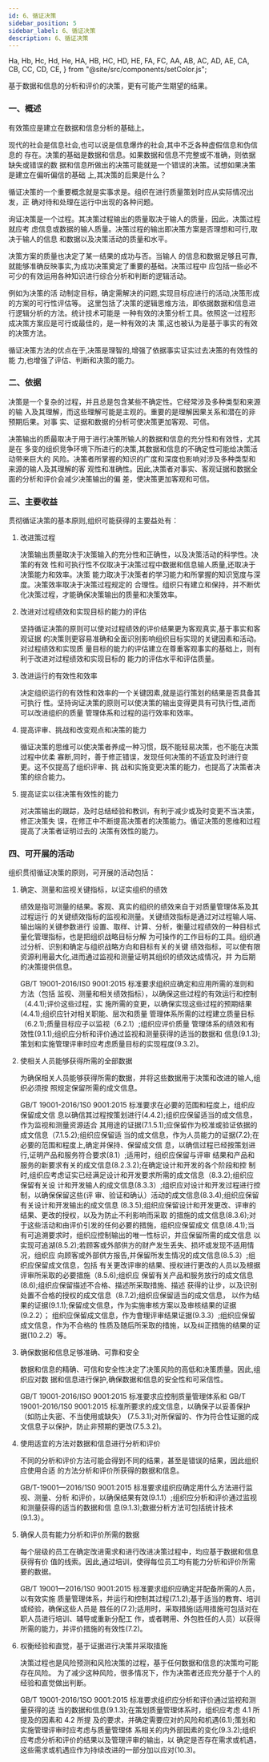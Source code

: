 ```yaml
---
id: 6、循证决策
sidebar_position: 5
sidebar_label: 6、循证决策
description: 6、循证决策
---
```


  Ha,
  Hb,
  Hc,
  Hd,
  He,
  HA,
  HB,
  HC,
  HD,
  HE,
  FA,
  FC,
  AA,
  AB,
  AC,
  AD,
  AE,
  CA,
  CB,
  CC,
  CD,
  CE,
} from "@site/src/components/setColor.js";

<AE>基于数据和信息的分析和评价的决策，更有可能产生期望的结果。</AE>

### 一、概述

有效策应是建立在数据和信息分析的基础上。

现代的社会是信息社会,也可以说是信息爆炸的社会,其中不乏各种虚假信息和伪信息的
存在。决策的基础是数据和信息。如果数据和信息不完整或不准确，则依据缺失或错误的数
据和信息所做出的决策可能就是一个错误的决策。试想如果决策是建立在偏听偏信的基础
上,其决策的后果是什么？

循证决策的一个重要概念就是实事求是。组织在进行质量策划时应从实际情况出发，正
确对待和处理在运行中出现的各种问题。

询证决策是一个过程。其决策过程输出的质量取决于输人的质量，因此，决策过程就应考
虑信息或数据的输人质量。决策过程的输出即决策方案是否理想和可行,取决于输人的信息
和数据以及决策活动的质量和水平。

决策方案的质量也决定了某一结果的成功与否。当输人
的信息和数据足够且可靠,就能够准确反映事实,为成功决策奠定了重要的基础。决策过程中
应包括一些必不可少的有效运用各种知识进行综合分析和判断的逻辑活动。

例如为决策的活
动制定目标，确定需解决的问题,实现目标应进行的活动,决策形成的方案的可行性评估等。
这里包括了决策的逻辑思维方法，即依据数据和信息进行逻辑分析的方法。统计技术可能是
一种有效的决策分析工具。依照这一过程形成决策方案应是可行或最佳的，是一种有效的决
策,这也被认为是基于事实的有效的决策方法。

循证决策方法的优点在于,决策是理智的,增强了依据事实证实过去决策的有效性的能
力,也增强了评估、判断和决策的能力。

### 二、依据

决策是一个复杂的过程，并且总是包含某些不确定性。它经常涉及多种类型和来源的输
入及其理解，而这些理解可能是主观的。重要的是理解因果关系和潜在的非预期后果。对事
实、证据和数据的分析可使决策更加客观、可信。

决策输出的质最取决于用于进行决策所输人的数据和信息的充分性和有效性，尤其是在
多变的组织竞争环境下所进行的决策,其数据和信息的不确定性可能给决策活动带来巨大的
风险。决策者所掌握的知识的广度和深度也影响对涉及多种类型和来源的输人及其理解的客
观性和准确性。因此,决策者对事实、客观证据和数据全面的分析和评价会减少决策输出的偏
差，使决策更加客观和可信。

### 三、主要收益

贯彻循证决策的基本原则,组织可能获得的主要益处有：

1. 改进策过程

   决策输出质量取决于决策输入的充分性和正确性，以及决策活动的科学性。决策的有效
   性和可执行性不仅取决于决策过程中数据和信息输人质量,还取决于决策能力和效率。决策
   能力取决于决策者的学习能力和所掌握的知识宽度与深度。决策效率取决于决策过程规定的
   合理性。组织只有建立和保持，并不断优化决策过程，才能确保决策输出的质量和决策效率。

2. 改进对过程绩效和实现目标的能力的评估

   坚持循证决策的原则可以使对过程绩效的评价结果更为客观真实,基于事实和客观证据
   的决策则更容易准确和全面识别影响组织目标实现的关键因素和活动。对过程绩效和实现质
   量目标的能力的评估建立在尊重客观事实的基础上，则有利于改进对过程绩效和实现目标的
   能力的评估水平和评估质量。

3. 改进运行的有效性和效率

   决定组织运行的有效性和效率的一个关键因素,就是运行策划的结果是否具备其可执行
   性。坚持询证决策的原则可以使决策的输出变得更具有可执行性,进而可以改进组织的质量
   管理体系和过程的运行效率和效率。

4. 提高评审、挑战和改变观点和决策的能力

   循证决策的思维可以使决策者养成一种习惯，既不能轻易决策，也不能在决策过程中优柔
   寡断,同时，善于修正错误，发现任何决策的不适宜及时进行变更。这不仅提高了组织评审、挑
   战和实施变更决策的能力，也提高了决策者决策的综合能力。

5. 提高证实以往决策有效性的能力

   对决策输出的跟踪，及时总结经验和教训，有利于减少或及时变更不当决策，修正决策失
   误，在修正中不断提高决策者的决策能力。循证决策的思维和过程提高了决策者证明过去的
   决策有效性的能力。

### 四、可开展的活动

组织贯彻循证决策的原则，可开展的活动包括：

1. 确定、测量和监视关键指标，以证实组织的绩效

   绩效是指可测量的结果。客观、真实的组织的绩效来自于对质量管理体系及其过程运行
   的关键绩效指标的监视和测量。关键绩效指标是通过对过程输人端、输出端的关键参数进行
   设置、取样、计算、分析，衡量过程绩效的一种目标式量化管理指标，也是把组织战略目标分解
   为可操作的工作目标的工具。组织通过分析、识别和确定与组织战略方向和目标有关的关键
   绩效指标，可以使有限资源利用最大化,进而通过监视和测量证明其组织的绩效达成情况，并
   为后期的决策提供信息。

   GB/T 19001-2016/IS0 9001:2015 标准要求组织应确定和应用所需的准则和方法（包括
   监视、测量和相关绩效指标），以确保这些过程的有效运行和控制（4.4.1);评价这些过程，实
   施所需的变更，以确保实现这些过程的预期结果(4.4.1);组织应针对相关职能、层次和质量
   管理体系所需的过程建立质量目标（6.2.1);质量目标应子以监视（6.2.1）;组织应评价质量
   管理体系的绩效和有效性(9.1.1);组织应分析和评价通过监视和测量获得的适当的数据和
   信息(9.1.3);策划和实施管理评审时应考虑质量目标的实现程度(9.3.2)。
2. 使相关人员能够获得所需的全部数据

   为确保相关人员能够获得所需的数据，并将这些数据用于决策和改进的输人,组织必须按
   照规定保留所需的成文信息。

   GB/T 19001-2016/1S0 9001:2015 标准要求在必要的范围和程度上，组织应保留成文信
   息以确信其过程按策划进行(4.4.2);组织应保留适当的成文信息，作为监视和测量资源适合
   其用途的证据(7.1.5.1);应保留作为校准或验证依据的成文信息（7.1.5.2);组织应保留适
   当的成文信息，作为人员能力的证据(7.2);在必要的范围和程度上,确定并保持、保留成文信
   息，以确信过程已经按策划进行,证明产品和服务符合要求(8.1）;适用时，组织应保留与评审
   结果和产品和服务的新要求有关的成文信息(8.2.3.2);在确定设计和开发的各个阶段和控
   制时,组织应考虑证实已经满足设计和开发要求所需的成文信息（8.3.2);组织应保留有关设
   计和开发输人的成文信息(8.3.3）;组织应对设计和开发过程进行控制，以确保保留这些(评
   审、验证和确认）活动的成文信息(8.3.4);组织应保留有关设计和开发输出的成文信息
   (8.3.5);组织应保留设计和开发更改、评审的结果、更改的授权，以及为防止不利影响而采取
   的措施的成文信息(8.3.6);对于这些活动和由评价引发的任何必要的措施，组织应保留成文
   信息(8.4.1);当有可追溯要求时，组织应控制输出的唯一性标识，并应保留所需的成文信息
   以实现可追湖(8.5.2);若顾客或外部供方的财产发生丢失、损坏或发现不适用情况，组织应
   向顾客或外部供方报告,并保留所发生情况的成文信息(8.5.3）;组织应保留成文信息，包括
   有关更改评审的结果、授权进行更改的人员以及根据评审所采取的必要措施（8.5.6);组织应
   保留有关产品和服务放行的成文信息(8.6);组织应保留描述不合格、描述所采取措施、描述
   获得的让步，以及识别处置不合格的授权的成文信息（8.7.2);组织应保留适当的成文信息，
   以作为结果的证据(9.1.1);保留成文信息，作为实施审核方案以及审核结果的证据(9.2.2）；
   组织应保留成文信息，作为會理评审结果证据(9.3.3）;组织应保留成文信息，作为不合格的
   性质及随后所采取的措施，以及纠正措施的结果的证据(10.2.2）等。
3. 确保数据和信息足够准确、可靠和安全

   数据和信息的精确、可信和安全性决定了决策风险的高低和决策质量。因此,组织应对数
   据和信息进行保护,确保数据和信息的安全性和可采信性。

   GB/T 19001-2016/ISO 9001:2015 标准要求应控制质量管理体系和 GB/T 19001-2016/1S0
   9001:2015 标准所要求的成文信息，以确保子以妥善保护（如防止失密、不当使用或缺失）
   (7.5.3.1);对所保留的、作为符合性证据的成文信息子以保护，防止非预期的更改(7.5.3.2)。
4. 使用适宜的方法对数据和信息进行分析和评价

   不同的分析和评价方法可能会得到不同的结果，甚至是错误的结果，因此组织应使用合适
   的方法分析和评价所获得的数据和信息。

   GB/T-19001—2016/1S0 9001:2015 标准要求组织应确定用什么方法进行监视、测量、分析
   和评价，以确保结果有效(9.1.1）;组织应分析和评价通过监视和测量获得的适当的数据和信
   息(9.1.3);数据分析方法可包括统计技术(9.1.3）。
5. 确保人员有能力分析和评价所需的数据

   每个层级的员工在确定改进需求和进行改进决策过程中，均应基于数据和信息获得有价
   值的线索。因此,通过培训，使得每位员工均有能力分析和评价所需要的数据。

   GB/T 19001—2016/1S0 9001:2015 标准要求组织应确定并配备所需的人员，以有效实施
   质量管理体系，并运行和控制其过程(7.1.2);基于适当的教育、培训或经验，确保这些人员是
   胜任的(7.2);适用时，采取措施(适用措施可包括对在职人员进行培训、辅导或重新分配工
   作，或者聘用、外包胜任的人员）以获得所需的能力，并评价措施的有效性(7.2)。
6. 权衡经验和直觉，基于证据进行决策并采取措施

   决策过程也是风险预测和风险决策的过程，基于任何数据和信息的决策均可能存在风险。
   为了减少这种风险，很多情况下，作为决策者还应充分基于个人的经验和直觉做出判断。

   GB/T 19001-2016/1SO 9001:2015 标准要求组织应分析和评价通过监视和测量获得的适
   当的数据和信息(9.1.3);在策划质量管理体系时，组织应考虑 4.1 所提及的因素和 4.2 所提
   及的要求，并确定需要应对的风险和机遇(6.1);策划和实施管理评审时应考虑与质量管理体
   系相关的内外部因素的变化(9.3.2);组织应考虑分析和评价的结果以及管理评审的输出，以
   确定是否存在需求或机遇，这些需求或机遇应作为持续改进的一部分加以应对(10.3)。
